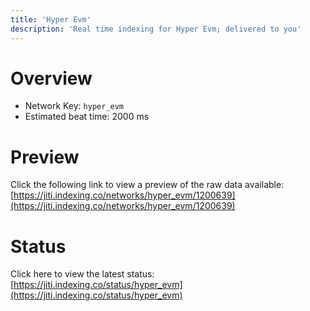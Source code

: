 ```yaml
---
title: 'Hyper Evm'
description: 'Real time indexing for Hyper Evm; delivered to you'
---
```


# Overview
- Network Key: `hyper_evm`
- Estimated beat time: 2000 ms

# Preview
Click the following link to view a preview of the raw data available: [https://jiti.indexing.co/networks/hyper_evm/1200639](https://jiti.indexing.co/networks/hyper_evm/1200639)

# Status
Click here to view the latest status: [https://jiti.indexing.co/status/hyper_evm](https://jiti.indexing.co/status/hyper_evm)
